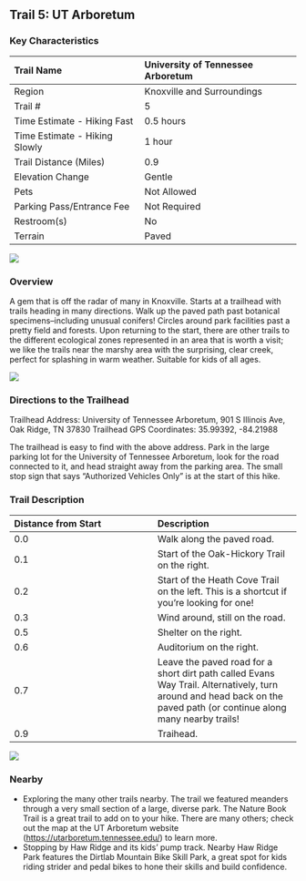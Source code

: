 ## Trail 5: UT Arboretum


### Key Characteristics

| Trail Name                    | University of Tennessee Arboretum |
|:------------------------------|:----------------------------------|
| Region                        | Knoxville and Surroundings        |
| Trail \#                      | 5                                 |
| Time Estimate - Hiking Fast   | 0.5 hours                         |
| Time Estimate - Hiking Slowly | 1 hour                            |
| Trail Distance (Miles)        | 0.9                               |
| Elevation Change              | Gentle                            |
| Pets                          | Not Allowed                       |
| Parking Pass/Entrance Fee     | Not Required                      |
| Restroom(s)                   | No                                |
| Terrain                       | Paved                             |

![](maps/trail-05-map.jpeg)

### Overview

A gem that is off the radar of many in Knoxville.
Starts at a trailhead with trails heading in many directions.
Walk up the paved path past botanical specimens--including unusual conifers!
Circles around park facilities past a pretty field and forests.
Upon returning to the start, there are other trails to the different ecological zones represented in an area that is worth a visit; we like the trails near the marshy area with the surprising, clear creek, perfect for splashing in warm weather.
Suitable for kids of all ages.

![](img/trail-05-figure-01.jpg)

### Directions to the Trailhead

Trailhead Address: University of Tennessee Arboretum, 901 S Illinois Ave, Oak Ridge, TN 37830
Trailhead GPS Coordinates: 35.99392, -84.21988

The trailhead is easy to find with the above address.
Park in the large parking lot for the University of Tennessee Arboretum, look for the road connected to it, and head straight away from the parking area.
The small stop sign that says "Authorized Vehicles Only" is at the start of this hike.

### Trail Description

| Distance from Start | Description                                                                                                                                                          |
|:-----------------------------------|:-----------------------------------|
| 0.0                 | Walk along the paved road.                                                                                                                                           |
| 0.1                 | Start of the Oak-Hickory Trail on the right.                                                                                                                         |
| 0.2                 | Start of the Heath Cove Trail on the left. This is a shortcut if you're looking for one!                                                                             |
| 0.3                 | Wind around, still on the road.                                                                                                                                      |
| 0.5                 | Shelter on the right.                                                                                                                                                |
| 0.6                 | Auditorium on the right.                                                                                                                                             |
| 0.7                 | Leave the paved road for a short dirt path called Evans Way Trail. Alternatively, turn around and head back on the paved path (or continue along many nearby trails! |
| 0.9                 | Traihead.                                                                                                                                                            |

![](img/trail-05-figure-02.jpg)

### Nearby

-   Exploring the many other trails nearby. The trail we featured meanders through a very small section of a large, diverse park. The Nature Book Trail is a great trail to add on to your hike. There are many others; check out the map at the UT Arboretum website (<https://utarboretum.tennessee.edu/>) to learn more.
-   Stopping by Haw Ridge and its kids' pump track. Nearby Haw Ridge Park features the Dirtlab Mountain Bike Skill Park, a great spot for kids riding strider and pedal bikes to hone their skills and build confidence.

